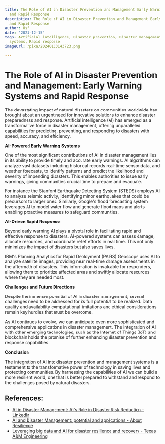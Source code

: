 ```yaml
---
title: The Role of AI in Disaster Prevention and Management Early Warning Systems
  and Rapid Response
description: The Role of AI in Disaster Prevention and Management Early Warning Systems
  and Rapid Response
author: Usf
date: '2023-12-15'
tags: Artificial intelligence, Disaster prevention, Disaster management, Early warning
  systems, Rapid response
imageUrl: /pixa/20240113143723.png

---
```

#  The  Role of AI  in Disaster  Prevention and Management: Early  Warning Systems and Rapid Response

The devastating impact of natural disasters on communities worldwide has brought about an urgent need for innovative solutions to enhance disaster preparedness and response. Artificial intelligence (AI) has emerged as a  transformative  force in disaster management, offering unparalleled capabilities for predicting, preventing, and responding to disasters with speed, accuracy, and  efficiency.

**AI-Powered Early Warning Systems**

One of the  most significant contributions of AI in  disaster management lies in its ability to provide timely and  accurate early warnings. AI algorithms can analyze vast datasets  including historical records  real-time sensor data, and  weather forecasts,  to identify patterns and predict the likelihood and severity of impending disasters. This enables authorities to issue early warnings, giving communities crucial time to  prepare and evacuate.

For  instance the Stanford Earthquake Detecting System (STEDS) employs AI to analyze seismic activity, identifying minor  earthquakes that could be precursors to larger ones. Similarly, Google's flood  forecasting system leverages AI to model water flow and generate flood  maps and alerts enabling proactive measures to safeguard communities.

**AI-Driven  Rapid Response**

Beyond early  warning AI plays a pivotal  role  in facilitating  rapid and effective response to disasters. AI-powered systems can assess damage,  allocate resources, and coordinate relief efforts in  real time. This not  only minimizes the impact of disasters but also saves lives.

IBM's Planning Analytics for Rapid Deployment (PAIRS) Geoscope uses AI to analyze satellite images, providing near real-time damage assessments  in the aftermath of  disasters. This information  is invaluable for responders, allowing them to prioritize affected areas and swiftly allocate resources where they are needed most.

**Challenges and Future Directions**

Despite the immense potential of AI in  disaster management, several  challenges need to be addressed for its full potential  to be realized. Data quality and availability  computational limitations and ethical considerations remain key hurdles that must be overcome.

As AI continues to evolve, we can anticipate even more sophisticated and comprehensive applications in disaster management. The integration of AI with other  emerging  technologies, such as the Internet of Things (IoT) and blockchain holds the promise of further enhancing disaster prevention and response capabilities.

**Conclusion**

The integration  of AI into disaster  prevention and management systems is a testament to the transformative power of technology in saving lives and protecting communities. By harnessing the capabilities of AI we  can build a more resilient world, one that is better prepared to withstand and respond to the challenges posed by natural disasters.

## References:
- [AI in Disaster Management: AI's Role in Disaster Risk Reduction - LinkedIn](https://www.linkedin.com/pulse/ai-disaster-management-ais-role-risk-reduction-neil-sahota)
- [AI and Disaster Management: potential and applications - About Resilience](https://www.aboutresilience.com/ai-and-disaster-management-potential-and-applications/)
- [Leveraging big data and AI for disaster resilience and recovery - Texas A&M Engineering](https://engineering.tamu.edu/news/2023/06/leveraging-big-data-and-ai-for-disaster-resilience-and-recovery.html)
